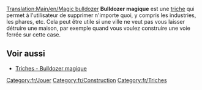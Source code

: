 [[Translation:Main/en/Magic bulldozer]]
'''Bulldozer magique''' est une [[Main/fr/Triche|triche]] qui permet à l'utilisateur de supprimer n'importe quoi, y compris les industries, les phares, etc. Cela peut être utile si une ville ne veut pas vous laisser détruire une maison, par exemple quand vous voulez construire une voie ferrée sur cette case.

== Voir aussi ==
*[[Main/en/Triche/Fr#Bulldozer magique|Triches - Bulldozer magique]]

[[Category:fr/Jouer]]
[[Category:fr/Construction]]
[[Category:fr/Triches]]